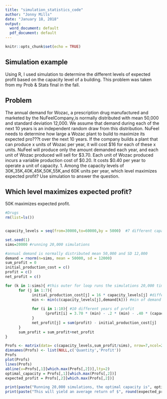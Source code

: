 ---
title: "simulation_statistics_code"
author: "Jonny Mills"
date: "January 18, 2018"
output:
  word_document: default
  pdf_document: default
---

```{r setup, include=FALSE}
knitr::opts_chunk$set(echo = TRUE)
```


## Simulation example

Using R, I used simulation to determine the different levels of expected profit based on the capacity level of a building.  This problem was taken from my Prob & Stats final in the fall.


## Problem
The annual demand for Wozac, a prescription drug manufactured and marketed by the NuFeelCompany,is normally distributed with mean 50,000 and standard deviation 12,000. We assume that demand during each of the next 10 years is an independent random draw from this distribution. NuFeel needs to determine how large a Wozac plant to build to maximize its expected pro???t over the next 10 years. If the company builds a plant that can produce x units of Wozac per year, it will cost $16 for each of these x units. NuFeel will produce only the amount demanded each year, and each unit of Wozac produced will sell for $3.70. Each unit of Wozac produced incurs a variable production cost of $0.20. It costs $0.40 per year to operate a unit of capacity. 1. Among the capacity levels of 30K,35K,40K,45K,50K,55K,and 60K units per year, which level maximizes expected profit? Use simulation to answer the question. 


## Which level maximizes expected profit?

50K maximizes expected profit. 


```{r}
#Drugs
rm(list=ls())


capacity_levels = seq(from=30000,to=60000,by = 5000)  #7 different capacity levels

set.seed(1)
sims=20000 #running 20,000 simulations

#annual demand is normally distributed mean 50,000 and SD 12,000
demand = rnorm(n=sims, mean = 50000, sd = 12000)
sum_profit = 0
initial_production_cost = c()
profit = c()
net_profit = c()

for (k in 1:sims){ #this outer for loop runs the simulations 20,000 times
      for (j in 1:7){
            initial_production_cost[j] = 16 * capacity_levels[j] #different production cost depending on what the capcity level is 
            min <- min(c(capacity_levels[j],demand[k])) #min of demand and capacity level will be the units solds
            
            for (i in 1:10){ #10 different years of profit
                  (profit[i] = 3.70 * (min) - .2 * (min) - .40 * (capacity_levels[j]))
            }
            net_profit[j] = sum(profit) - initial_production_cost[j]
      }
      sum_profit = sum_profit+net_profit
}

Profs <- matrix(data= c(capacity_levels,sum_profit/sims), nrow=7,ncol=2) #putting different profit levels into a matrix form
dimnames(Profs) <- list(NULL,c('Quantity','Profit'))
Profs
plot(Profs)
lines(Profs)
abline(v=Profs[,1][which.max(Profs[,2])],lty=2)
optimal_capacity = Profs[,1][which.max(Profs[,2])]
expected_profit = Profs[,2][which.max(Profs[,2])]

print(paste("Running 20,000 simulations, the optimal capacity is", optimal_capacity ))
print(paste("This will yield an average return of $", round(expected_profit,2)))

```